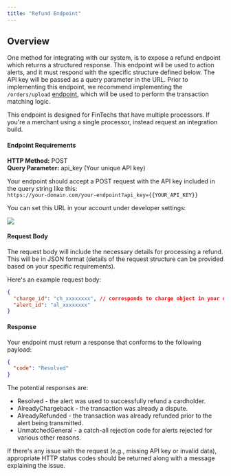 ```yaml
---
title: "Refund Endpoint"
---
```


## Overview

One method for integrating with our system, is to expose a refund endpoint which returns a structured response. This endpoint will be used to action alerts, and it must respond with the specific structure defined below. The API key will be passed as a query parameter in the URL. Prior to implementing this endpoint, we recommend implementing the `/orders/upload` [endpoint](/reference/sync-data/orders-upload), which will be used to perform the transaction matching logic.

This endpoint is designed for FinTechs that have multiple processors. If you're a merchant using a single processor, instead request an integration build.

#### Endpoint Requirements

**HTTP Method:** POST  
**Query Parameter:** api_key (Your unique API key)

Your endpoint should accept a POST request with the API key included in the query string like this:  
`https://your-domain.com/your-endpoint?api_key={{YOUR_API_KEY}}`

You can set this URL in your account under developer settings:

![](/images/reference/cb73ad3a066492daf730885b57a0a3c1c25a89f5a94e270984699d0c7ca2a9da-Screenshot_2024-10-03_at_8.50.20_PM.png)

#### Request Body

The request body will include the necessary details for processing a refund. This will be in JSON format (details of the request structure can be provided based on your specific requirements).

Here's an example request body:

```json
{
  "charge_id": "ch_xxxxxxxx", // corresponds to charge object in your database
  "alert_id": "al_xxxxxxxx"
}
```

#### Response

Your endpoint must return a response that conforms to the following payload:

```json
{
  "code": "Resolved"
}
```

The potential responses are:

- Resolved - the alert was used to successfully refund a cardholder.
- AlreadyChargeback - the transaction was already a dispute.
- AlreadyRefunded - the transaction was already refunded prior to the alert being transmitted.
- UnmatchedGeneral - a catch-all rejection code for alerts rejected for various other reasons.

If there's any issue with the request (e.g., missing API key or invalid data), appropriate HTTP status codes should be returned along with a message explaining the issue.
